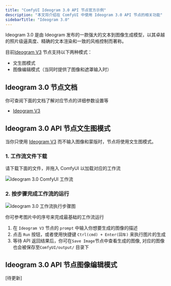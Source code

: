 ```yaml
---
title: "ComfyUI Ideogram 3.0 API 节点官方示例"
description: "本文将介绍在 ComfyUI 中使用 Ideogram 3.0 API 节点的相关功能"
sidebarTitle: "Ideogram 3.0"
---
```



Ideogram 3.0 是由 Ideogram 发布的一款强大的文本到图像生成模型，以其卓越的照片级逼真度、精确的文本渲染和一致的风格控制而著称。

目前[Ideogram V3](/zh-CN/built-in-nodes/api-node/image/ideogram/ideogram-v3) 节点支持以下两种模式：
- 文生图模式
- 图像编辑模式（当同时提供了图像和遮罩输入时）

<ReqHint/>
<UpdateReminder/>

## Ideogram 3.0 节点文档

你可查阅下面的文档了解对应节点的详细参数设置等

- [Ideogram V3](/zh-CN/built-in-nodes/api-node/image/ideogram/ideogram-v3)

## Ideogram 3.0 API 节点文生图模式

当你只使用 [Ideogram V3](/zh-CN/built-in-nodes/api-node/image/ideogram/ideogram-v3) 而不输入图像和蒙版时，节点将使用文生图模式。

### 1. 工作流文件下载

请下载下面的文件，并拖入 ComfyUI 以加载对应的工作流

![Ideogram 3.0 ComfyUI 工作流](https://raw.githubusercontent.com/Comfy-Org/example_workflows/main/api_nodes/ideogram/v3/ideogram_v3_t2i.png)

### 2. 按步骤完成工作流的运行

![Ideogram 3.0 工作流执行步骤图](/images/tutorial/api_nodes/ideogram/ideogram_v3_t2i.jpg)

你可参考图片中的序号来完成最基础的工作流运行
1. 在 `Ideogram V3` 节点的 `prompt` 中输入你想要生成的图像的描述
2. 点击 `Run` 按钮，或者使用快捷键 `Ctrl(cmd) + Enter(回车)` 来执行图片的生成
3. 等待 API 返回结果后，你可在`Save Image`节点中查看生成的图像, 对应的图像也会被保存至`ComfyUI/output/` 目录下

## Ideogram 3.0 API 节点图像编辑模式

[待更新]